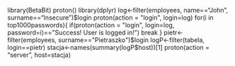 library(BetaBit)
proton()
library(dplyr)
log<-filter(employees, name=="John", surname=="Insecure")$login
proton(action = "login", login=log)
for(i in top1000passwords){
  if(proton(action = "login", login=log, password=i)=="Success! User is logged in!") break
}
pietr<-filter(employees, surname=="Pietraszko")$login
logP<-filter(tabela, login==pietr)
stacja<-names(summary(logP$host))[1]
proton(action = "server", host=stacja)
